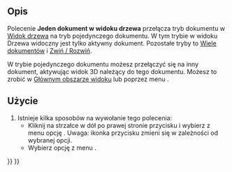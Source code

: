 <languages/>

{{Docnav/pl
|[[Std_TreeRecordSelection/pl|Zapisz zaznaczenie z widoku drzewa]]
|[[Std_TreeMultiDocument/pl|Wiele dokumentów w widoku drzewa]]
|[[Std_View_Menu/pl|Std: Menu Widok]]
|IconL=Std_TreeRecordSelection.svg
|IconR=Std_TreeMultiDocument.svg
|IconC=Freecad.svg
}}

{{GuiCommand/pl
|Name=Std TreeSingleDocument
|Name/pl=Std: Jeden dokument w widoku drzewa
|MenuLocation=Widok → Akcje widoku drzewa → Jeden dokument
|Workbenches=wszystkie
|Version=0.19
|SeeAlso=[[Std_TreeMultiDocument/pl|Wiele dokumentów]], [[Std_TreeCollapseDocument/pl|Zwiń dokument]]
}}

<span id="Description"></span>
==Opis==

Polecenie '''Jeden dokument w widoku drzewa''' przełącza tryb dokumentu w [[Tree_view/pl|Widok drzewa]] na tryb pojedynczego dokumentu. W tym trybie w widoku Drzewa widoczny jest tylko aktywny dokument. Pozostałe tryby to [[Std_TreeMultiDocument/pl|Wiele dokumentów]] i [[Std_TreeCollapseDocument/pl|Zwiń / Rozwiń]].

W trybie pojedynczego dokumentu możesz przełączyć się na inny dokument, aktywując widok 3D należący do tego dokumentu. Możesz to zrobić w [[Main_view_area/pl|Głównym obszarze widoku]] lub poprzez menu {{MenuCommand|Okna}}.

<span id="Usage"></span>
==Użycie==

# Istnieje kilka sposobów na wywołanie tego polecenia:
#* Kliknij na strzałce w dół po prawej stronie przycisku {{Button|[[Image:Std_TreeSyncView.svg|16px]]}} i wybierz z menu opcję {{MenuCommand|Jeden dokument}}. Uwaga: ikonka przycisku zmieni się w zależności od wybranej opcji.
#* Wybierz opcję z menu {{MenuCommand|Widok → Akcje widoku drzewa → Jeden dokument}}.


{{Docnav/pl
|[[Std_TreeRecordSelection/pl|Zapisz zaznaczenie z widoku drzewa]]
|[[Std_TreeMultiDocument/pl|Wiele dokumentów w widoku drzewa]]
|[[Std_View_Menu/pl|Std: Menu Widok]]
|IconL=Std_TreeRecordSelection.svg
|IconR=Std_TreeMultiDocument.svg
|IconC=Freecad.svg
}}

{{Std_Base_navi{{#translation:}}}}
{{Userdocnavi{{#translation:}}}}